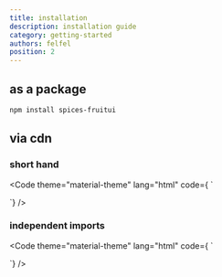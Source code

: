 ```yaml
---
title: installation
description: installation guide
category: getting-started
authors: felfel
position: 2
---
```


## as a package


```bash
npm install spices-fruitui
```

## via cdn 

### short hand

<Code theme="material-theme" lang="html"
code={
  `<!-- js -->
<script src="https://cdn.jsdelivr.net/npm/spices-fruitui"></script>

<!-- css -->
<link rel="stylesheet" href="https://cdn.jsdelivr.net/npm/spices-fruitui/style">
`} />

### independent imports

<Code theme="material-theme" lang="html"
code={
`<!-- js -->
<script src="https://cdn.jsdelivr.net/npm/spices-fruitui@0.3.1/dist/index.js"></script>
<script src="https://cdn.jsdelivr.net/npm/spices-fruitui@0.3.1/dist/index.iife.js"></script>

<!-- css -->
<link rel="stylesheet" href="https://cdn.jsdelivr.net/npm/spices-fruitui@0.3.1/dist/css/base_components.css">
<link rel="stylesheet" href="https://cdn.jsdelivr.net/npm/spices-fruitui@0.3.1/dist/css/other_components.css">
<link rel="stylesheet" href="https://cdn.jsdelivr.net/npm/spices-fruitui@0.3.1/dist/css/awesome_components.css">
<link rel="stylesheet" href="https://cdn.jsdelivr.net/npm/spices-fruitui@0.3.1/dist/css/flex.css">
<link rel="stylesheet" href="https://cdn.jsdelivr.net/npm/spices-fruitui@0.3.1/dist/css/grid.css">
<link rel="stylesheet" href="https://cdn.jsdelivr.net/npm/spices-fruitui@0.3.1/dist/css/pct.css">
<link rel="stylesheet" href="https://cdn.jsdelivr.net/npm/spices-fruitui@0.3.1/dist/css/utilities.css">
`} />

